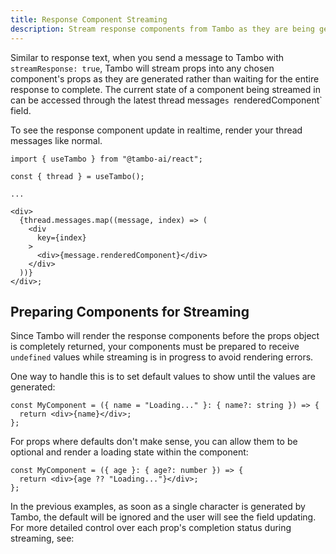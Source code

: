 ```yaml
---
title: Response Component Streaming
description: Stream response components from Tambo as they are being generated.
---
```


Similar to response text, when you send a message to Tambo with `streamResponse: true`, Tambo will stream props into any chosen component's props as they are generated rather than waiting for the entire response to complete. The current state of a component being streamed in can be accessed through the latest thread message`s `renderedComponent` field.

To see the response component update in realtime, render your thread messages like normal.

```tsx title="streaming.tsx"
import { useTambo } from "@tambo-ai/react";

const { thread } = useTambo();

...

<div>
  {thread.messages.map((message, index) => (
    <div
      key={index}
    >
      <div>{message.renderedComponent}</div>
    </div>
  ))}
</div>;
```

## Preparing Components for Streaming

Since Tambo will render the response components before the props object is completely returned, your components must be prepared to receive `undefined` values while streaming is in progress to avoid rendering errors.

One way to handle this is to set default values to show until the values are generated:

```tsx title="streaming.tsx"
const MyComponent = ({ name = "Loading..." }: { name?: string }) => {
  return <div>{name}</div>;
};
```

For props where defaults don't make sense, you can allow them to be optional and render a loading state within the component:

```tsx title="streaming.tsx"
const MyComponent = ({ age }: { age?: number }) => {
  return <div>{age ?? "Loading..."}</div>;
};
```

In the previous examples, as soon as a single character is generated by Tambo, the default will be ignored and the user will see the field updating. For more detailed control over each prop's completion status during streaming, see:

